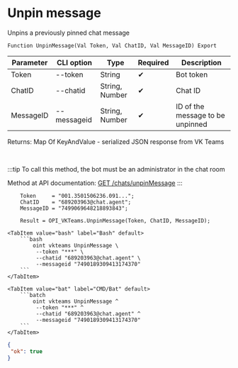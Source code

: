 ﻿---
sidebar_position: 10
---


# Unpin message
 Unpins a previously pinned chat message



`Function UnpinMessage(Val Token, Val ChatID, Val MessageID) Export`

  | Parameter | CLI option | Type | Required | Description |
  |-|-|-|-|-|
  | Token | --token | String | &#x2714; | Bot token |
  | ChatID | --chatid | String, Number | &#x2714; | Chat ID |
  | MessageID | --messageid | String, Number | &#x2714; | ID of the message to be unpinned |

  
  Returns:  Map Of KeyAndValue - serialized JSON response from VK Teams

<br/>

:::tip
To call this method, the bot must be an administrator in the chat room

Method at API documentation: [GET /chats/unpinMessage](https://teams.vk.com/botapi/#/chats/get_chats_unpinMessage)
:::
<br/>



```bsl title="1C:Enterprise/OneScript code example"
    Token     = "001.3501506236.091...";
    ChatID    = "689203963@chat.agent";
    MessageID = "7499069648218893843";

    Result = OPI_VKTeams.UnpinMessage(Token, ChatID, MessageID);
```
 

 <Tabs>
  
    <TabItem value="bash" label="Bash" default>
        ```bash
            oint vkteams UnpinMessage \
             --token "***" \
             --chatid "689203963@chat.agent" \
             --messageid "7490189309413174370"
        ```
    </TabItem>
  
    <TabItem value="bat" label="CMD/Bat" default>
        ```batch
            oint vkteams UnpinMessage ^
             --token "***" ^
             --chatid "689203963@chat.agent" ^
             --messageid "7490189309413174370"
        ```
    </TabItem>
</Tabs>


```json title="Result"
{
 "ok": true
}
```
